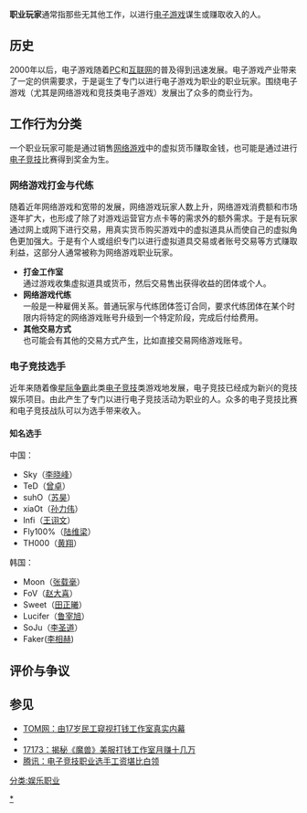 {{Unreferenced |time=2008-08-29T17:07:59+00:00 }}
'''职业玩家'''通常指那些无其他工作，以进行[[电子游戏|电子游戏]]谋生或赚取收入的人。

==历史==
2000年以后，电子游戏随着[[个人电脑|PC]]和[[互联网|互联网]]的普及得到迅速发展。电子游戏产业带来了一定的供需要求，于是诞生了专门以进行电子游戏为职业的职业玩家。围绕电子游戏（尤其是网络游戏和竞技类电子游戏）发展出了众多的商业行为。<br />

==工作行为分类==
一个职业玩家可能是通过销售[[网络游戏|网络游戏]]中的虚拟货币赚取金钱，也可能是通过进行[[电子竞技|电子竞技]]比赛得到奖金为生。

===网络游戏打金与代练===
随着近年网络游戏和宽带的发展，网络游戏玩家人数上升，网络游戏消费额和市场逐年扩大，也形成了除了对游戏运营官方点卡等的需求外的额外需求。于是有玩家通过网上或网下进行交易，用真实货币购买游戏中的虚拟道具从而使自己的虚拟角色更加强大。于是有个人或组织专门以进行虚拟道具交易或者账号交易等方式赚取利益，这部分人通常被称为网络游戏职业玩家。
*'''打金工作室'''<br />通过游戏收集虚拟道具或货币，然后交易售出获得收益的团体或个人。
*'''网络游戏代练'''<br />一般是一种雇佣关系。普通玩家与代练团体签订合同，要求代练团体在某个时限内将特定的网络游戏账号升级到一个特定阶段，完成后付给费用。
*'''其他交易方式'''<br />也可能会有其他的交易方式产生，比如直接交易网络游戏账号。

===电子竞技选手===
{{main|电子竞技#電子競技選手}}
近年来随着像[[星际争霸|星际争霸]]此类[[电子竞技|电子竞技]]类游戏地发展，电子竞技已经成为新兴的竞技娱乐项目。由此产生了专门以进行电子竞技活动为职业的人。众多的电子竞技比赛和电子竞技战队可以为选手带来收入。

==== 知名选手 ====

中国：
*Sky（[[李晓峰_(电玩家)|李晓峰]]）
*TeD（[[曾卓|曾卓]]）
*suhO（[[苏昊|苏昊]]）
*xiaOt（[[孙力伟|孙力伟]]）
*Infi（[[王诩文|王诩文]]）
*Fly100%（[[陆维梁|陆维梁]]）
*TH000（[[黄翔|黄翔]]）
韩国：
*Moon（[[张载毫|张载毫]]）
*FoV（[[赵大喜|赵大喜]]）
*Sweet（[[田正曦|田正曦]]）
*Lucifer（[[鲁宰旭|鲁宰旭]]）
*SoJu（[[李圣道|李圣道]]）
*Faker([[李相赫|李相赫]])

==评价与争议==
==参见==

* [http://games.tom.com/1184/1540/20051013-168259.html TOM网：由17岁民工窥视打钱工作室真实内幕]
* {{Wayback|url=http://games.tom.com/1184/1540/20051013-168259.html |date=20070127165821 }}
* [http://news.17173.com/content/2007-03-09/20070309170230746.shtml 17173：揭秘《魔兽》美服打钱工作室月赚十几万]
* [http://finance.qq.com/a/20051124/000295.htm 腾讯：电子竞技职业选手工资堪比白领]

{{电子游戏術語}}

[[Category:電玩家|*]]
[[分类:娱乐职业|分类:娱乐职业]]

{{CVG-stub}}